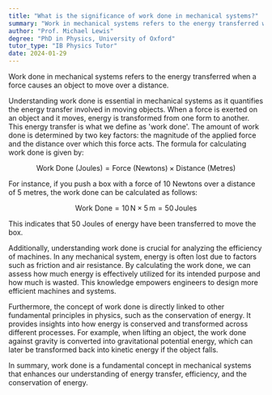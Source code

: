 ```yaml
---
title: "What is the significance of work done in mechanical systems?"
summary: "Work in mechanical systems refers to the energy transferred when a force causes an object to move over a distance."
author: "Prof. Michael Lewis"
degree: "PhD in Physics, University of Oxford"
tutor_type: "IB Physics Tutor"
date: 2024-01-29
---
```


Work done in mechanical systems refers to the energy transferred when a force causes an object to move over a distance.

Understanding work done is essential in mechanical systems as it quantifies the energy transfer involved in moving objects. When a force is exerted on an object and it moves, energy is transformed from one form to another. This energy transfer is what we define as 'work done'. The amount of work done is determined by two key factors: the magnitude of the applied force and the distance over which this force acts. The formula for calculating work done is given by:

$$
\text{Work Done (Joules)} = \text{Force (Newtons)} \times \text{Distance (Metres)}
$$

For instance, if you push a box with a force of $10$ Newtons over a distance of $5$ metres, the work done can be calculated as follows:

$$
\text{Work Done} = 10 \, \text{N} \times 5 \, \text{m} = 50 \, \text{Joules}
$$

This indicates that $50$ Joules of energy have been transferred to move the box.

Additionally, understanding work done is crucial for analyzing the efficiency of machines. In any mechanical system, energy is often lost due to factors such as friction and air resistance. By calculating the work done, we can assess how much energy is effectively utilized for its intended purpose and how much is wasted. This knowledge empowers engineers to design more efficient machines and systems.

Furthermore, the concept of work done is directly linked to other fundamental principles in physics, such as the conservation of energy. It provides insights into how energy is conserved and transformed across different processes. For example, when lifting an object, the work done against gravity is converted into gravitational potential energy, which can later be transformed back into kinetic energy if the object falls.

In summary, work done is a fundamental concept in mechanical systems that enhances our understanding of energy transfer, efficiency, and the conservation of energy.
    